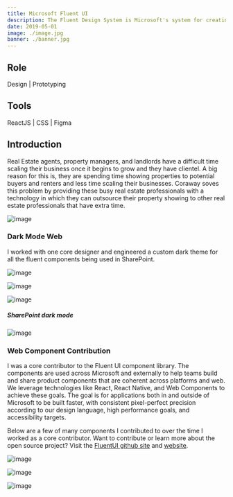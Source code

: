 ```yaml
---
title: Microsoft Fluent UI
description: The Fluent Design System is Microsoft's system for creating adaptive, empathetic, and beautiful user interfaces. Fluent UI web represents a collection of utilities, React components, and web components for building web applications.
date: 2019-05-01
image: ./image.jpg
banner: ./banner.jpg
---
```



## Role

Design   |   Prototyping




## Tools

ReactJS   |   CSS   |   Figma    



## Introduction
Real Estate agents, property managers, and landlords have a difficult time scaling their business once it begins to grow and they have clientel. A big reason for this is, they are spending time showing properties to potential buyers and renters and less time scaling their businesses. 
Coraway soves this problem by providing these busy real estate professionals with a technology in which they can outsource their property showing to other real estate professionals that have extra time. 

![image](./fluent-ui-web.png)

### Dark Mode Web
I worked with one core designer and engineered a custom dark theme for all the fluent components being used in SharePoint. 
<Row>
<Col>

![image](./dark-mode-01.jpeg)

</Col>
</Row>

<Row>
<Col>

![image](./dark-mode-02.png)

</Col>
<Col>

![image](./dark-mode-03.png)

</Col>
</Row>

##### SharePoint dark mode
<Row>
<Col>

![image](./sharepoint-dark.png)

</Col>
</Row>


### Web Component Contribution
I was a core contributor to the Fluent UI component library. The components are used across Microsoft and externally to help teams build and share product components that are coherent across platforms and web. We leverage technologies like React, React Native, and Web Components to achieve these goals. The goal is for applications both in and outside of Microsoft to be built faster, with consistent pixel-perfect precision according to our design language, high performance goals, and accessibility targets.

Below are a few of many components I contributed to over the time I worked as a core contributor. Want to contribute or learn more about the open source project? Visit the <span style="text-decoration:underline;"><a title="FluentUI Github" href="https://github.com/microsoft/fluentui" target="_blank">FluentUI github site</a></span> and <span style="text-decoration:underline;"><a title="fluent ui website" href="https://developer.microsoft.com/en-us/fluentui#/" target="">website</a></span>.



<Row>
<Col>

![image](./button.png)

</Col>
<Col>

![image](./calendar.png)

</Col>

<Col>

![image](./teaching-bubble.png)

</Col>
</Row>


  